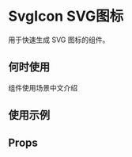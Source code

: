 # SvgIcon SVG图标

用于快速生成 SVG 图标的组件。

## 何时使用

组件使用场景中文介绍

## 使用示例

<!-- Inject Stories -->

## Props

<!-- Inject Props -->
